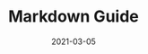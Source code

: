 ---
title: 'Markdown Guide'
date: "2021-03-05"
description: 'Markdown cheatsheet blah blah asdlfkajdslfkajsdlfkajsdlfkajsdlfkajsdlkfjasldkfjalsdkfjalskjasldkfjalsdkfjalskdfjalksdjflaksdjflaksjdflaksjdflkajsdflkasjdlkfajslkdfjasldkfjasldkfjalsdkfjalskdfjalskdjflaksdjflaksdjflaksdjfalksdfjlaksdfjlkasjflkasjdflkajsdflkajsdlfk'
category: "React"
---